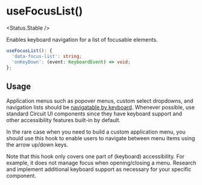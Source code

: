 
# useFocusList()

<Status.Stable />

Enables keyboard navigation for a list of focusable elements.

<Story id="hooks-usefocuslist--example" />

```ts
useFocusList(): {
  'data-focus-list': string;
  'onKeyDown': (event: KeyboardEvent) => void;
};
```

## Usage

Application menus such as popover menus, custom select dropdowns, and navigation lists should be [navigatable by keyboard](https://inclusive-components.design/menus-menu-buttons/#keyboardandfocusbehavior). Whenever possible, use standard Circuit UI components since they have keyboard support and other accessibility features built-in by default.

In the rare case when you need to build a custom application menu, you should use this hook to enable users to navigate between menu items using the arrow up/down keys.

Note that this hook only covers one part of (keyboard) accessibility. For example, it does not manage focus when opening/closing a menu. Research and implement additional keyboard support as necessary for your specific component.
